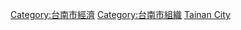 [[Category:台南市經濟|Category:台南市經濟]]
[[Category:台南市組織|Category:台南市組織]]
[[Category:臺灣各城市工商業機構|Tainan City]]